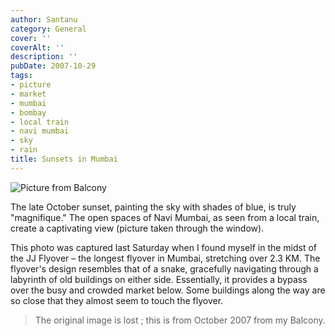 ```yaml
---
author: Santanu
category: General
cover: ''
coverAlt: ''
description: ''
pubDate: 2007-10-29
tags:
- picture
- market
- mumbai
- bombay
- local train
- navi mumbai
- sky
- rain
title: Sunsets in Mumbai
---
```



<Image src={pic1} alt="Picture from Balcony"/>

The late October sunset, painting the sky with shades of blue, is truly "magnifique." The open spaces of Navi Mumbai, as seen from a local train, create a captivating view (picture taken through the window).

This photo was captured last Saturday when I found myself in the midst of the JJ Flyover – the longest flyover in Mumbai, stretching over 2.3 KM. The flyover's design resembles that of a snake, gracefully navigating through a labyrinth of old buildings on either side. Essentially, it provides a bypass over the busy and crowded market below. Some buildings along the way are so close that they almost seem to touch the flyover.

> The original image is lost ; this is from October 2007 from my Balcony.